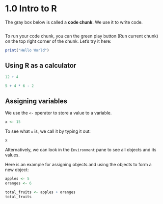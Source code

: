 # 1.0 Intro to R

The gray box below is called a **code chunk**. We use it to write code.

```r

```


To run your code chunk, you can the green play button (Run current chunk) on the top right corner of the chunk.
Let's try it here:
```r
print("Hello World")
```


## Using R as a calculator
```r
12 + 4 
```

```r
5 + 4 * 6 - 2
```


## Assigning variables
We use the `<-` operator to store a value to a variable.
```r
x <- 15
```

To see what `x` is, we call it by typing it out:
```r
x
```
Alternatively, we can look in the `Environment` pane to see all objects and its values.

Here is an example for assigning objects and using the objects to form a new object:
```r
apples <- 5
oranges <- 6

total_fruits <- apples + oranges
total_fruits
```